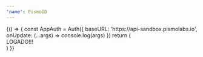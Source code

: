 ```yaml
---
'name': PismoID
---
```




<Playground>
  {() => {
    const AppAuth = Auth({
      baseURL: 'https://api-sandbox.pismolabs.io',
      onUpdate: (...args) => console.log(args)
    })
    return (
      <Provider>
        <PismoID auth={AppAuth}>
          <div>LOGADO!!!</div>
        </PismoID>
      </Provider>
    )
  }}
</Playground>

